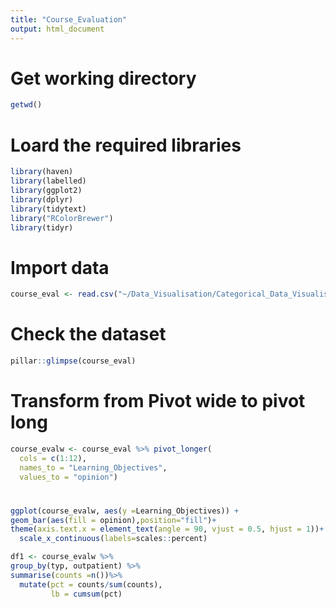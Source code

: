 ```yaml
---
title: "Course_Evaluation"
output: html_document
---
```


# Get working directory
```r
getwd()
```

# Loard the required libraries
```r
library(haven)
library(labelled)
library(ggplot2)
library(dplyr)
library(tidytext)
library("RColorBrewer")
library(tidyr)
```


# Import data
```r
course_eval <- read.csv("~/Data_Visualisation/Categorical_Data_Visualisation/Data/Course_Evaluation/analysis1.csv", stringsAsFactors = TRUE, header = TRUE)
```

# Check the dataset
```r
pillar::glimpse(course_eval)
```

# Transform from Pivot wide to pivot long
```r
course_evalw <- course_eval %>% pivot_longer(
  cols = c(1:12),
  names_to = "Learning_Objectives",
  values_to = "opinion")
```


# 
```r
ggplot(course_evalw, aes(y =Learning_Objectives)) +
geom_bar(aes(fill = opinion),position="fill")+
theme(axis.text.x = element_text(angle = 90, vjust = 0.5, hjust = 1))+
  scale_x_continuous(labels=scales::percent)
```


```r
df1 <- course_evalw %>%
group_by(typ, outpatient) %>%
summarise(counts =n())%>% 
  mutate(pct = counts/sum(counts),
         lb = cumsum(pct)
```


